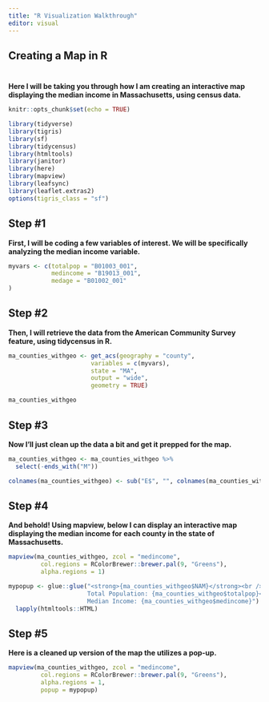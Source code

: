 ```yaml
---
title: "R Visualization Walkthrough"
editor: visual
---
```


## Creating a Map in R

```         
```

### 

**Here I will be taking you through how I am creating an interactive map displaying the median income in Massachusetts, using census data.**

```r

knitr::opts_chunk$set(echo = TRUE)

library(tidyverse)
library(tigris)
library(sf)
library(tidycensus)
library(htmltools)
library(janitor)
library(here)
library(mapview)
library(leafsync)
library(leaflet.extras2)
options(tigris_class = "sf")


```

## Step #1

**First, I will be coding a few variables of interest. We will be specifically analyzing the median income variable.**

```r
myvars <- c(totalpop = "B01003_001",
            medincome = "B19013_001",
            medage = "B01002_001"
)
```

## Step #2

**Then, I will retrieve the data from the American Community Survey feature, using tidycensus in R.**

```r
ma_counties_withgeo <- get_acs(geography = "county",
                       variables = c(myvars),
                       state = "MA",
                       output = "wide",
                       geometry = TRUE)


```

```r

ma_counties_withgeo
```

## Step #3

**Now I'll just clean up the data a bit and get it prepped for the map.**

```r
ma_counties_withgeo <- ma_counties_withgeo %>%
  select(-ends_with("M"))
```

```r

colnames(ma_counties_withgeo) <- sub("E$", "", colnames(ma_counties_withgeo))

```

## Step #4

**And behold! Using mapview, below I can display an interactive map displaying the median income for each county in the state of Massachusetts.**

```r
mapview(ma_counties_withgeo, zcol = "medincome", 
         col.regions = RColorBrewer::brewer.pal(9, "Greens"), 
         alpha.regions = 1)
```

```r
mypopup <- glue::glue("<strong>{ma_counties_withgeo$NAM}</strong><br />
                      Total Population: {ma_counties_withgeo$totalpop}<br />
                      Median Income: {ma_counties_withgeo$medincome}") %>% 
  lapply(htmltools::HTML)

```

## Step #5

**Here is a cleaned up version of the map the utilizes a pop-up.**

```r
mapview(ma_counties_withgeo, zcol = "medincome", 
         col.regions = RColorBrewer::brewer.pal(9, "Greens"), 
         alpha.regions = 1,
         popup = mypopup)
```
